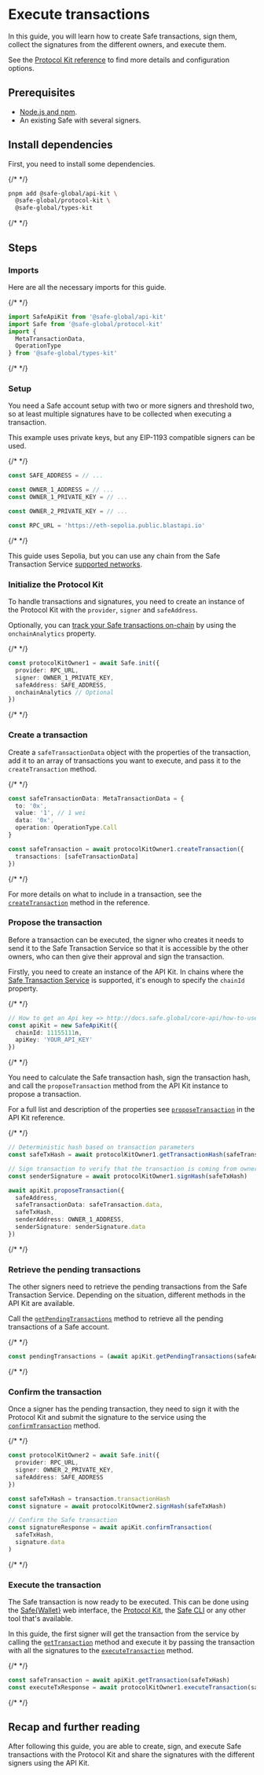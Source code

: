 
# Execute transactions

In this guide, you will learn how to create Safe transactions, sign them, collect the signatures from the different owners, and execute them.

See the [Protocol Kit reference](../../../reference-sdk-protocol-kit/overview.mdx) to find more details and configuration options.

## Prerequisites

- [Node.js and npm](https://docs.npmjs.com/downloading-and-installing-node-js-and-npm).
- An existing Safe with several signers.

## Install dependencies

First, you need to install some dependencies.

{/* <!-- vale off --> */}

```bash
pnpm add @safe-global/api-kit \
  @safe-global/protocol-kit \
  @safe-global/types-kit
```

{/* <!-- vale on --> */}

## Steps

<Steps>

  ### Imports

  Here are all the necessary imports for this guide.

  {/* <!-- vale off --> */}

  ```typescript
  import SafeApiKit from '@safe-global/api-kit'
  import Safe from '@safe-global/protocol-kit'
  import {
    MetaTransactionData,
    OperationType
  } from '@safe-global/types-kit'
  ```

  {/* <!-- vale on --> */}

  ### Setup

  You need a Safe account setup with two or more signers and threshold two, so at least multiple signatures have to be collected when executing a transaction.

  This example uses private keys, but any EIP-1193 compatible signers can be used.

  {/* <!-- vale off --> */}

  ```typescript
  const SAFE_ADDRESS = // ...

  const OWNER_1_ADDRESS = // ...
  const OWNER_1_PRIVATE_KEY = // ...

  const OWNER_2_PRIVATE_KEY = // ...

  const RPC_URL = 'https://eth-sepolia.public.blastapi.io'
  ```

  {/* <!-- vale on --> */}

  This guide uses Sepolia, but you can use any chain from the Safe Transaction Service [supported networks](../../../advanced/smart-account-supported-networks.mdx?service=Transaction+Service&service=Safe{Core}+SDK).

  ### Initialize the Protocol Kit

  To handle transactions and signatures, you need to create an instance of the Protocol Kit with the `provider`, `signer` and `safeAddress`.

  Optionally, you can [track your Safe transactions on-chain](../../onchain-tracking.mdx) by using the `onchainAnalytics` property.

  {/* <!-- vale off --> */}

  ```typescript
  const protocolKitOwner1 = await Safe.init({
    provider: RPC_URL,
    signer: OWNER_1_PRIVATE_KEY,
    safeAddress: SAFE_ADDRESS,
    onchainAnalytics // Optional
  })
  ```

  {/* <!-- vale on --> */}

  ### Create a transaction

  Create a `safeTransactionData` object with the properties of the transaction, add it to an array of transactions you want to execute, and pass it to the `createTransaction` method.

  {/* <!-- vale off --> */}

  ```typescript
  const safeTransactionData: MetaTransactionData = {
    to: '0x',
    value: '1', // 1 wei
    data: '0x',
    operation: OperationType.Call
  }

  const safeTransaction = await protocolKitOwner1.createTransaction({
    transactions: [safeTransactionData]
  })
  ```

  {/* <!-- vale on --> */}

  For more details on what to include in a transaction, see the [`createTransaction`](../reference/safe.mdx#createtransaction) method in the reference.

  ### Propose the transaction

  Before a transaction can be executed, the signer who creates it needs to send it to the Safe Transaction Service so that it is accessible by the other owners, who can then give their approval and sign the transaction.

  Firstly, you need to create an instance of the API Kit. In chains where the [Safe Transaction Service](../../../core-api/transaction-service-overview.mdx) is supported, it's enough to specify the `chainId` property.

  {/* <!-- vale off --> */}

  ```typescript
  // How to get an Api key => http://docs.safe.global/core-api/how-to-use-api-keys
  const apiKit = new SafeApiKit({
    chainId: 11155111n,
    apiKey: 'YOUR_API_KEY'
  })
  ```

  {/* <!-- vale on --> */}

  You need to calculate the Safe transaction hash, sign the transaction hash, and call the `proposeTransaction` method from the API Kit instance to propose a transaction.

  For a full list and description of the properties see [`proposeTransaction`](../../../reference-sdk-api-kit/proposetransaction.mdx) in the API Kit reference.

  {/* <!-- vale off --> */}

  ```typescript
  // Deterministic hash based on transaction parameters
  const safeTxHash = await protocolKitOwner1.getTransactionHash(safeTransaction)

  // Sign transaction to verify that the transaction is coming from owner 1
  const senderSignature = await protocolKitOwner1.signHash(safeTxHash)

  await apiKit.proposeTransaction({
    safeAddress,
    safeTransactionData: safeTransaction.data,
    safeTxHash,
    senderAddress: OWNER_1_ADDRESS,
    senderSignature: senderSignature.data
  })
  ```

  {/* <!-- vale on --> */}

  ### Retrieve the pending transactions

  The other signers need to retrieve the pending transactions from the Safe Transaction Service. Depending on the situation, different methods in the API Kit are available.

  Call the [`getPendingTransactions`](../../../reference-sdk-api-kit/getpendingtransactions.mdx) method to retrieve all the pending transactions of a Safe account.

  {/* <!-- vale off --> */}

  ```typescript
  const pendingTransactions = (await apiKit.getPendingTransactions(safeAddress)).results
  ```

  {/* <!-- vale on --> */}

  ### Confirm the transaction

  Once a signer has the pending transaction, they need to sign it with the Protocol Kit and submit the signature to the service using the [`confirmTransaction`](../../../reference-sdk-api-kit/confirmtransaction.mdx) method.

  {/* <!-- vale off --> */}

  ```typescript
  const protocolKitOwner2 = await Safe.init({
    provider: RPC_URL,
    signer: OWNER_2_PRIVATE_KEY,
    safeAddress: SAFE_ADDRESS
  })

  const safeTxHash = transaction.transactionHash
  const signature = await protocolKitOwner2.signHash(safeTxHash)

  // Confirm the Safe transaction
  const signatureResponse = await apiKit.confirmTransaction(
    safeTxHash,
    signature.data
  )
  ```

  {/* <!-- vale on --> */}

  ### Execute the transaction

  The Safe transaction is now ready to be executed. This can be done using the [Safe\{Wallet\}](https://app.safe.global) web interface, the [Protocol Kit](../../../reference-sdk-protocol-kit/transactions/executetransaction.mdx), the [Safe CLI](../../../advanced/cli-reference/tx-service-commands.mdx#execute-pending-transaction) or any other tool that's available.

  In this guide, the first signer will get the transaction from the service by calling the [`getTransaction`](../../../reference-sdk-api-kit/gettransaction.mdx) method and execute it by passing the transaction with all the signatures to the [`executeTransaction`](../../../reference-sdk-protocol-kit/transactions/executetransaction.mdx) method.

  {/* <!-- vale off --> */}

  ```typescript
  const safeTransaction = await apiKit.getTransaction(safeTxHash)
  const executeTxResponse = await protocolKitOwner1.executeTransaction(safeTransaction)
  ```

  {/* <!-- vale on --> */}

</Steps>

## Recap and further reading

After following this guide, you are able to create, sign, and execute Safe transactions with the Protocol Kit and share the signatures with the different signers using the API Kit.

